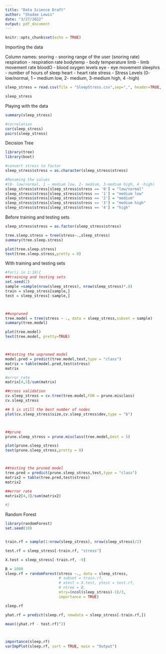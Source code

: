 ```yaml
---
title: "Data Science Draft"
author: "Shadae Lewis"
date: "3/27/2022"
output: pdf_document
---
```


```r
knitr::opts_chunk$set(echo = TRUE)
```


Importing the data

Column names:
snoring - snoring range of the user (snoring rate) 
respiration - respiration rate
bodytemp - body temperature 
limb - limb movement rate 
bloodO - blood oxygen levels
eye - eye movement
sleephrs - number of hours of sleep
heart - heart rate 
stress - Stress Levels (0- low/normal, 1 – medium low, 2- medium, 3-medium high, 4 -high)

```r


sleep_stress = read.csv(file = "SleepStress.csv",sep=",", header=TRUE, col.names = c("snoring", "respiration", "bodytemp", "limb", "bloodO", "eye","sleephrs", "heart", "stress"))

sleep_stress
```


Playing with the data
```r
summary(sleep_stress)
```

```r
#correlation
cor(sleep_stress)
pairs(sleep_stress)
```

Decision Tree
```r
library(tree)
library(boot)

#convert stress to factor
sleep_stress$stress = as.character(sleep_stress$stress)

#Renaming the values
#(0- low/normal, 1 – medium low, 2- medium, 3-medium high, 4 -high)
sleep_stress$stress[sleep_stress$stress == '0'] = "low/normal"
sleep_stress$stress[sleep_stress$stress == '1'] = "medium low"
sleep_stress$stress[sleep_stress$stress == '2'] = "medium"
sleep_stress$stress[sleep_stress$stress == '3'] = "medium high"
sleep_stress$stress[sleep_stress$stress == '4'] = "high"

```


Before training and testing sets
```r
sleep_stress$stress = as.factor(sleep_stress$stress)

tree.sleep.stress = tree(stress~.,sleep_stress)
summary(tree.sleep.stress)

plot(tree.sleep.stress)
text(tree.sleep.stress,pretty = 0)

```


With training and testing sets
```r
#for(i in 1:10){
##training and testing sets
set.seed(2)
sample =sample(nrow(sleep_stress), nrow(sleep_stress)*.8)
train = sleep_stress[sample,]
test = sleep_stress[-sample,]



##unpruned
tree.model = tree(stress ~ ., data = sleep_stress,subset = sample)
summary(tree.model)

plot(tree.model)
text(tree.model, pretty=TRUE)



##testing the unpruned model
model.pred = predict(tree.model,test,type = "class")
matrix = table(model.pred,test$stress)
matrix

#error rate 
matrix[4,3]/sum(matrix)

```

```r

##cross validation 
cv.sleep_stress = cv.tree(tree.model,FUN = prune.misclass)
cv.sleep_stress

## 5 is still the best number of nodes
plot(cv.sleep_stress$size,cv.sleep_stress$dev,type = "b")



##prune
prune.sleep_stress = prune.misclass(tree.model,best = 5)

plot(prune.sleep_stress)
text(prune.sleep_stress,pretty = 0)



##testing the pruned model
tree.pred = predict(prune.sleep_stress,test,type = "class")
matrix2 = table(tree.pred,test$stress)
matrix2

##error rate 
matrix2[4,3]/sum(matrix2)

#}
```
Random Forest

```r

library(randomForest)
set.seed(10)


train.rf = sample(1:nrow(sleep_stress), nrow(sleep_stress)/2)

test.rf = sleep_stress[-train.rf, "stress"]

X.test = sleep_stress[-train.rf, -9] 

B = 1000
sleep.rf = randomForest(stress ~., data = sleep_stress, 
                        # subset = train.rf,
                        # xtest = X.test, ytest = test.rf,
                        # ntree = B, 
                        mtry=(ncol(sleep_stress)-1)/3, 
                        importance = TRUE)

sleep.rf

yhat.rf = predict(sleep.rf, newdata = sleep_stress[-train.rf,])

mean((yhat.rf - test.rf)^2)



importance(sleep.rf)
varImpPlot(sleep.rf, sort = TRUE, main = "Output")

```